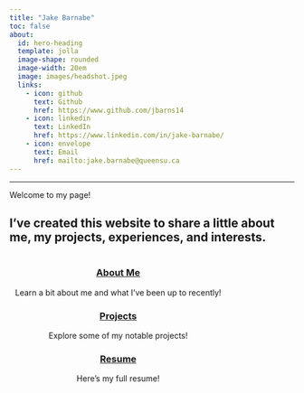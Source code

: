 ```yaml
---
title: "Jake Barnabe"
toc: false
about:
  id: hero-heading
  template: jolla
  image-shape: rounded
  image-width: 20em
  image: images/headshot.jpeg
  links:
    - icon: github
      text: Github
      href: https://www.github.com/jbarns14
    - icon: linkedin
      text: LinkedIn
      href: https://www.linkedin.com/in/jake-barnabe/
    - icon: envelope
      text: Email
      href: mailto:jake.barnabe@queensu.ca
---
```


---

Welcome to my page!

I've created this website to share a little about me, my projects, experiences, and interests. 
---

::: mainbox
::: {style="padding-left: 10px; padding-right: 10px; display: inline-block;"}
::: {layout-ncol="3"}
::: {style="text-align: center;"}
### [About Me](about.qmd)

Learn a bit about me and what I've been up to recently!
:::

::: {style="text-align: center;"}
### [Projects](projects.qmd)

Explore some of my notable projects!
:::

::: {style="text-align: center;"}
### [Resume](resume.qmd)

Here's my full resume!\
\
:::
:::
:::
:::